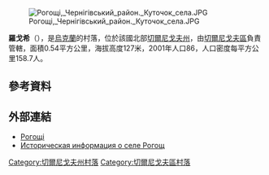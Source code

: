 [[Image:Рогощі,_Чернігівський_район._Куточок_села.JPG|right]]

{{coord|51|38|13|N|31|7|24|E|scale:100000|display=title}}

'''羅戈希'''（{{lang-uk|Рогощі}}），是[[烏克蘭|烏克蘭]]的村落，位於該國北部[[切爾尼戈夫州|切爾尼戈夫州]]，由[[切爾尼戈夫區|切爾尼戈夫區]]負責管轄，面積0.54平方公里，海拔高度127米，2001年人口86，人口密度每平方公里158.7人。

==參考資料==
{{reflist}}

==外部連結==
* [http://w1.c1.rada.gov.ua/pls/z7502/A005?rdat1=15.03.2014&rf7571=41387 Рогощі]{{dead link|date=2018年4月 |bot=InternetArchiveBot |fix-attempted=yes }}
* [http://www.surnameindex.info/info/chernigov/chernigov/rogosch/index.html Историческая информация о селе Рогощ] {{Wayback|url=http://www.surnameindex.info/info/chernigov/chernigov/rogosch/index.html |date=20210722233739 }} {{ref-ru}}

[[Category:切爾尼戈夫州村落|Category:切爾尼戈夫州村落]]
[[Category:切爾尼戈夫區村落|Category:切爾尼戈夫區村落]]


{{Chernihiv-geo-stub}}
